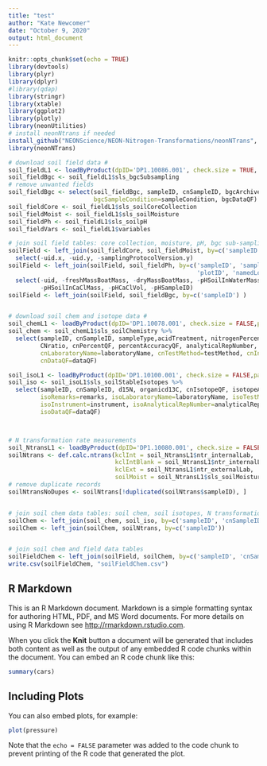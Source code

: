 ```yaml
---
title: "test"
author: "Kate Newcomer"
date: "October 9, 2020"
output: html_document
---
```


```r
knitr::opts_chunk$set(echo = TRUE)
library(devtools)
library(plyr)
library(dplyr)
#library(qdap)
library(stringr)
library(xtable)
library(ggplot2)
library(plotly)
library(neonUtilities)
# install neonNtrans if needed
install_github("NEONScience/NEON-Nitrogen-Transformations/neonNTrans", dependencies=TRUE)  
library(neonNTrans)  

# download soil field data #
soil_fieldL1 <- loadByProduct(dpID='DP1.10086.001', check.size = TRUE, package = 'basic', site = 'all')
soil_fieldBgc <- soil_fieldL1$sls_bgcSubsampling
# remove unwanted fields
soil_fieldBgc <- select(soil_fieldBgc, sampleID, cnSampleID, bgcArchiveID,   
                        bgcSampleCondition=sampleCondition, bgcDataQF)
soil_fieldCore <- soil_fieldL1$sls_soilCoreCollection
soil_fieldMoist <- soil_fieldL1$sls_soilMoisture
soil_fieldPh <- soil_fieldL1$sls_soilpH
soil_fieldVars <- soil_fieldL1$variables

# join soil field tables: core collection, moisture, pH, bgc sub-sampling
soilField <- left_join(soil_fieldCore, soil_fieldMoist, by=c('sampleID', 'domainID', 'siteID', 'namedLocation', 'plotID', 'collectDate', 'horizon', 'sampleCode') ) %>%
  select(-uid.x, -uid.y, -samplingProtocolVersion.y)
soilField <- left_join(soilField, soil_fieldPh, by=c('sampleID', 'sampleCode', 'domainID', 'siteID',
                                                     'plotID', 'namedLocation', 'collectDate')) %>%
  select(-uid, -freshMassBoatMass, -dryMassBoatMass, -pHSoilInWaterMass, -pHWaterVol,
         -pHSoilInCaClMass, -pHCaClVol, -pHSampleID)
soilField <- left_join(soilField, soil_fieldBgc, by=c('sampleID') )


# download soil chem and isotope data #
soil_chemL1 <- loadByProduct(dpID='DP1.10078.001', check.size = FALSE,package = 'basic', site = 'all')
soil_chem <- soil_chemL1$sls_soilChemistry %>%
  select(sampleID, cnSampleID, sampleType,acidTreatment, nitrogenPercent, organicCPercent,
         CNratio, cnPercentQF, percentAccuracyQF, analyticalRepNumber, cnRemarks=remarks,
         cnLaboratoryName=laboratoryName, cnTestMethod=testMethod, cnInstrument=instrument, 
         cnDataQF=dataQF)

soil_isoL1 <- loadByProduct(dpID='DP1.10100.001', check.size = FALSE,package = 'basic', site = 'all')
soil_iso <- soil_isoL1$sls_soilStableIsotopes %>%
  select(sampleID, cnSampleID, d15N, organicd13C, cnIsotopeQF, isotopeAccuracyQF,
         isoRemarks=remarks, isoLaboratoryName=laboratoryName, isoTestMethod=testMethod, 
         isoInstrument=instrument, isoAnalyticalRepNumber=analyticalRepNumber,
         isoDataQF=dataQF)



# N transformation rate measurements
soil_NtransL1 <- loadByProduct(dpID='DP1.10080.001', check.size = FALSE,package = 'basic', site = 'all')
soilNtrans <- def.calc.ntrans(kclInt = soil_NtransL1$ntr_internalLab, 
                              kclIntBlank = soil_NtransL1$ntr_internalLabBlanks, 
                              kclExt = soil_NtransL1$ntr_externalLab, 
                              soilMoist = soil_NtransL1$sls_soilMoisture, dropFlagged = TRUE)
# remove duplicate records
soilNtransNoDupes <- soilNtrans[!duplicated(soilNtrans$sampleID), ]


# join soil chem data tables: soil chem, soil isotopes, N transformation
soilChem <- left_join(soil_chem, soil_iso, by=c('sampleID', 'cnSampleID'))
soilChem <- left_join(soilChem, soilNtrans, by=c('sampleID'))


# join soil chem and field data tables
soilFieldChem <- left_join(soilField, soilChem, by=c('sampleID', 'cnSampleID') )
write.csv(soilFieldChem, "soilFieldChem.csv")
```

## R Markdown

This is an R Markdown document. Markdown is a simple formatting syntax for authoring HTML, PDF, and MS Word documents. For more details on using R Markdown see <http://rmarkdown.rstudio.com>.

When you click the **Knit** button a document will be generated that includes both content as well as the output of any embedded R code chunks within the document. You can embed an R code chunk like this:

```r
summary(cars)
```

## Including Plots

You can also embed plots, for example:

```r
plot(pressure)
```

Note that the `echo = FALSE` parameter was added to the code chunk to prevent printing of the R code that generated the plot.
